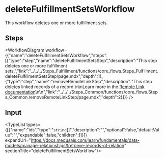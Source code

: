 
# deleteFulfillmentSetsWorkflow

This workflow deletes one or more fulfillment sets.

## Steps

<WorkflowDiagram workflow={{"name":"deleteFulfillmentSetsWorkflow","steps":[{"type":"step","name":"deleteFulfillmentSetsStep","description":"This step deletes one or more fulfillment sets.","link":"../../../Steps_Fulfillment/functions/core_flows.Steps_Fulfillment.deleteFulfillmentSetsStep/page.mdx","depth":1},{"type":"step","name":"removeRemoteLinkStep","description":"This step deletes linked records of a record.\n\nLearn more in the [Remote Link documentation](https://docs.medusajs.com/learn/fundamentals/module-links/remote-link#cascade-delete-linked-records)\n\n","link":"../../../Steps_Common/functions/core_flows.Steps_Common.removeRemoteLinkStep/page.mdx","depth":2}]}} />

## Input

<TypeList types={[{"name":"ids","type":"`string`[]","description":"","optional":false,"defaultValue":"","expandable":false,"children":[]}]} expandUrl="https://docs.medusajs.com/learn/fundamentals/data-models/manage-relationships#retrieve-records-of-relation" sectionTitle="deleteFulfillmentSetsWorkflow"/>
